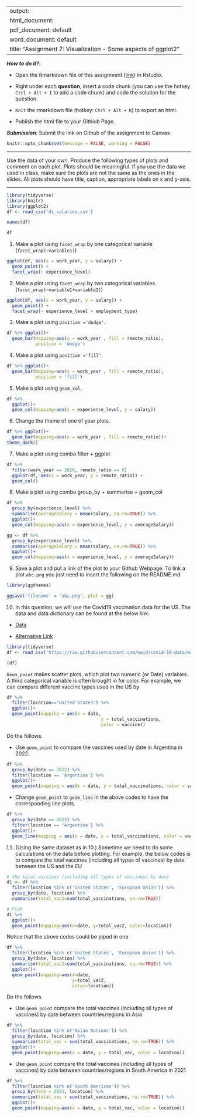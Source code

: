 
---
output: 
  html_document:
  pdf_document: default
  word_document: default
title: "Assignment 7: Visualization - Some aspects of ggplot2"
---

***How to do it?***: 

- Open the Rmarkdown file of this assignment ([link](assignment7.Rmd)) in Rstudio. 

- Right under each **question**, insert  a code chunk (you can use the hotkey `Ctrl + Alt + I` to add a code chunk) and code the solution for the question. 

- `Knit` the rmarkdown file (hotkey: `Ctrl + Alt + K`) to export an html.  

-  Publish the html file to your Githiub Page. 

***Submission***: Submit the link on Github of the assignment to Canvas

```r
knitr::opts_chunk$set(message = FALSE, warning = FALSE)
```

-------

Use the data of your own.  Produce the following types of plots and comment on each plot. Plots should be meaningful. If you use the data we used in class, make sure the plots are not the same as the ones in the slides. All plots should have title, caption, appropriate labels on x and y-axis. 

-------
```r
library(tidyverse)
library(knitr)
library(ggplot2)
df <- read_csv('ds_salaries.csv')
```
```r
names(df)
```
```r
df
```

1. Make a plot using `facet_wrap` by one categorical variable (`facet_wrap(~variable1)`)
```r
ggplot(df, aes(x = work_year, y = salary)) +
  geom_point() +
  facet_wrap(~ experience_level)
```


2. Make a plot using `facet_wrap` by two categorical variables (`facet_wrap(~variable1+variable2)`)
```r
ggplot(df, aes(x = work_year, y = salary)) +
  geom_point() +
  facet_wrap(~ experience_level + employment_type)
```


3. Make a plot using `position ='dodge'`.
```r
df %>% ggplot()+ 
  geom_bar(mapping=aes(x = work_year , fill = remote_ratio),
           position = 'dodge')
```


4. Make a plot using `position ='fill'`. 
```r
df %>% ggplot()+ 
  geom_bar(mapping=aes(x = work_year , fill = remote_ratio), 
           position = 'fill')
```


5. Make a plot using `geom_col`.
```r
df %>% 
  ggplot()+ 
  geom_col(mapping=aes(x = experience_level, y = salary))
```


6. Change the theme of one of your plots. 
```r
df %>% ggplot()+ 
  geom_bar(mapping=aes(x = work_year , fill = remote_ratio))+
theme_dark()
```


7. Make a plot using combo filter + ggplot
```r
df %>%
  filter(work_year == 2020, remote_ratio == 0)
  ggplot(df, aes(x = work_year, y = remote_ratio)) +
  geom_col()

```


8. Make a plot using combo group_by + summarise + geom_col
```r
df %>% 
  group_by(experience_level) %>%
  summarise(averageSalary = mean(salary, na.rm=TRUE)) %>% 
  ggplot()+ 
  geom_col(mapping=aes(x = experience_level, y = averageSalary))
```

```r
gg <- df %>% 
  group_by(experience_level) %>%
  summarise(averageSalary = mean(salary, na.rm=TRUE)) %>% 
  ggplot()+ 
  geom_col(mapping=aes(x = experience_level, y = averageSalary))
```


9. Save a plot and put a link of the plot to your Github Webpage.  To link a plot `abc.png` you just need to insert the following on the README.md
```r
library(ggthemes)
```

```r
ggsave('filename' = 'abc.png', plot = gg)
```

10. In this question, we will use  the Covid19 vaccination data for the US. The data and data dictionary can be found at the below link:

- [Data](https://raw.githubusercontent.com/owid/covid-19-data/master/public/data/vaccinations/vaccinations-by-manufacturer.csv)

- [Alternative Link](https://bryantstats.github.io/math421/data/vaccinations-by-manufacturer.csv)

```r
library(tidyverse)
df <- read_csv('https://raw.githubusercontent.com/owid/covid-19-data/master/public/data/vaccinations/vaccinations-by-manufacturer.csv')
```
```r
(df)
```


`Geom_point` makes scatter plots, which plot two numeric (or Date) variables. A third categorical variable is often brought in for color. For example, we can compare different vaccine types used in the US by

```r
df %>% 
  filter(location=='United States') %>% 
  ggplot()+
  geom_point(mapping = aes(x = date, 
                                    y = total_vaccinations, 
                                    color = vaccine))
```

Do the follows. 

  - Use `geom_point` to compare the vaccines used by date in Argentina in 2022. 
```r
df %>% 
  group_by(date == 2022) %>% 
  filter(location == 'Argentina') %>% 
  ggplot()+
  geom_point(mapping = aes(x = date, y = total_vaccinations, color = vaccine))
```
  
  - Change `geom_point` to `geom_line` in the above codes to have the corresponding line plots. 
```r
df %>% 
  group_by(date == 2022) %>% 
  filter(location == 'Argentina') %>% 
  ggplot()+
  geom_line(mapping = aes(x = date, y = total_vaccinations, color = vaccine))
```

11. (Using the same dataset as in 10.) Sometime we need to do some calculations on the data before plotting. For example, the below codes is to compare the total vaccines (including all types of vaccines) by date between the US and the EU

```r
# the total vaccines (including all types of vaccines) by date
d1 <- df %>% 
  filter(location %in% c('United States', 'European Union')) %>% 
  group_by(date, location) %>% 
  summarise(total_vac2=sum(total_vaccinations, na.rm=TRUE))

# Plot
d1 %>% 
  ggplot()+
  geom_point(mapping=aes(x=date, y=total_vac2, color=location))
```

Notice that the above codes could be piped in one 

```r
df %>% 
  filter(location %in% c('United States', 'European Union')) %>% 
  group_by(date, location) %>% 
  summarise(total_vac2=sum(total_vaccinations, na.rm=TRUE)) %>% 
  ggplot()+
  geom_point(mapping=aes(x=date, 
                         y=total_vac2, 
                         color=location))
```


Do the follows. 

- Use `geom_point` compare the total vaccines (including all types of vaccines) by date between countries/regions in Asia
```r
df %>% 
  filter(location %in% c('Asian Nations')) %>% 
  group_by(date, location) %>% 
  summarize(total_vac = sum(total_vaccinations, na.rm=TRUE)) %>% 
  ggplot()+
  geom_point(mapping=aes(x = date, y = total_vac, color = location))
```

- Use `geom_point` compare the total vaccines (including all types of vaccines) by date between countries/regions in South America in 2021
```r
df %>% 
  filter(location %in% c('South American')) %>% 
  group_by(date = 2021, location) %>% 
  summarize(total_vac = sum(total_vaccinations, na.rm=TRUE)) %>% 
  ggplot()+
  geom_point(mapping=aes(x = date, y = total_vac, color = location))
```


